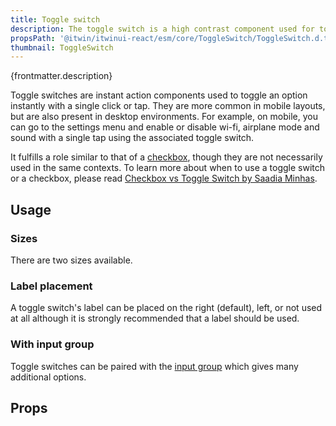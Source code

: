 ```yaml
---
title: Toggle switch
description: The toggle switch is a high contrast component used for toggling settings that only have two states.
propsPath: '@itwin/itwinui-react/esm/core/ToggleSwitch/ToggleSwitch.d.ts'
thumbnail: ToggleSwitch
---
```


<p>{frontmatter.description}</p>

<LiveExample src='ToggleSwitch.main.jsx' truncate={false}>
  <AllExamples.ToggleSwitchMainExample client:load />
</LiveExample>

Toggle switches are instant action components used to toggle an option instantly with a single click or tap. They are more common in mobile layouts, but are also present in desktop environments. For example, on mobile, you can go to the settings menu and enable or disable wi-fi, airplane mode and sound with a single tap using the associated toggle switch.

It fulfills a role similar to that of a [checkbox](checkbox), though they are not necessarily used in the same contexts. To learn more about when to use a toggle switch or a checkbox, please read [Checkbox vs Toggle Switch by Saadia Minhas](https://uxplanet.org/checkbox-vs-toggle-switch-7fc6e83f10b8).

## Usage

### Sizes

There are two sizes available.

<LiveExample src='ToggleSwitch.sizes.jsx'>
  <AllExamples.ToggleSwitchSizesExample client:load />
</LiveExample>

### Label placement

A toggle switch's label can be placed on the right (default), left, or not used at all although it is strongly recommended that a label should be used.

<LiveExample src='ToggleSwitch.labels.jsx'>
  <AllExamples.ToggleSwitchLabelsExample client:load />
</LiveExample>

### With input group

Toggle switches can be paired with the [input group](inputgroup) which gives many additional options.

<LiveExample src='ToggleSwitch.inputgroup.jsx'>
  <AllExamples.ToggleSwitchInputGroupExample client:load />
</LiveExample>

## Props

<PropsTable path={frontmatter.propsPath} />
